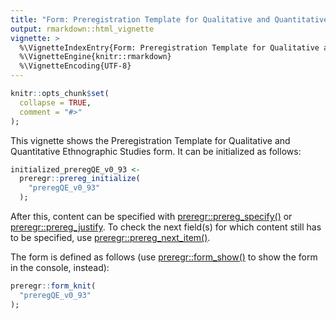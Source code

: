 ---
title: "Form: Preregistration Template for Qualitative and Quantitative Ethnographic Studies (v0.93)"
output: rmarkdown::html_vignette
vignette: >
  %\VignetteIndexEntry{Form: Preregistration Template for Qualitative and Quantitative Ethnographic Studies (v0.93)}
  %\VignetteEngine{knitr::rmarkdown}
  %\VignetteEncoding{UTF-8}
---

```{r, include = FALSE}
knitr::opts_chunk$set(
  collapse = TRUE,
  comment = "#>"
);
```

This vignette shows the Preregistration Template for Qualitative and Quantitative Ethnographic Studies form. It can be initialized as follows:

```{r, eval=FALSE}
initialized_preregQE_v0_93 <-
  preregr::prereg_initialize(
    "preregQE_v0_93"
  );
```

After this, content can be specified with [preregr::prereg_specify()](https://r-packages.gitlab.io/preregr/reference/prereg_specify.html) or [preregr::prereg_justify](https://r-packages.gitlab.io/preregr/reference/prereg_justify.html). To check the next field(s) for which content still has to be specified, use [preregr::prereg_next_item()](https://r-packages.gitlab.io/preregr/reference/prereg_next_item.html).

The form is defined as follows (use [preregr::form_show()](https://r-packages.gitlab.io/preregr/reference/form_show.html) to show the form in the console, instead):

```{r}
preregr::form_knit(
  "preregQE_v0_93"
);
```
